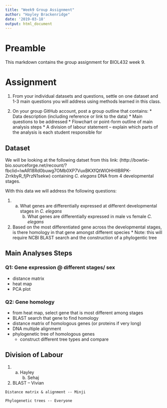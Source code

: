 ```yaml
---
title: "Week9 Group Assignment"
author: "Hayley Brackenridge"
date: '2019-03-18'
output: html_document
---
```


# Preamble

This markdown contains the group assignment for BIOL432 week 9.

# Assignment

  1. From your individual datasets and questions, settle on one dataset and 1-3 main questions you will address using methods learned in this class.
  
  2. On your group GitHub account, post a group outline that contains:
    * Data description (including reference or link to the data)
    * Main questions to be addressed
    * Flowchart or point-form outline of main analysis steps
    * A division of labour statement – explain which parts of the analysis is each student responsible for

## Dataset

We will be looking at the following datset from this link: (http://bowtie-bio.sourceforge.net/recount/?fbclid=IwAR18Rd0buwg7OMb0XP7VuxBKXfQtWIOHHlIBRPK-ZrrkbyR_fjPrzN1sekw) containing *C. elegans* DNA from 4 developmental stages. 

With this data we will address the following questions:

  1. a) What genes are differentially expressed at different developmental stages in *C. elegans*
    b) What genes are differentially expressed in male vs female *C. elegans* 
  2. Based on the most differentiated gene across the developmental stages, is there homology in that gene amongst different species 
    * Note: this will require NCBI BLAST search and the construction of a phylogentic tree
    
## Main Analyses Steps

### Q1: Gene expression @ different stages/ sex

  * distance matrix
  * heat map
  * PCA plot

### Q2: Gene homology

  * from heat map, select gene that is most different among stages
  * BLAST search that gene to find homology
  * distance matrix of homologous genes (or proteins if very long)
  * DNA multiple alignment
  * phylogenetic tree of homologous genes
    * construct different tree types and compare
    
## Division of Labour

  1. a) Hayley
    b) Sehaj 
  2. BLAST -- Vivian
    
    Distance matrix & alignment -- Minji
    
    Phylogenetic trees -- Everyone